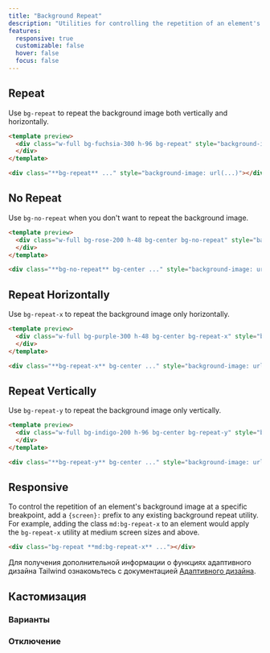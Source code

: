 ```yaml
---
title: "Background Repeat"
description: "Utilities for controlling the repetition of an element's background image."
features:
  responsive: true
  customizable: false
  hover: false
  focus: false
---
```




## Repeat

Use `bg-repeat` to repeat the background image both vertically and horizontally.

```html fuchsia
<template preview>
  <div class="w-full bg-fuchsia-300 h-96 bg-repeat" style="background-image:url('/img/placeholder-fuchsia.svg');">
  </div>
</template>

<div class="**bg-repeat** ..." style="background-image: url(...)"></div>
```

## No Repeat

Use `bg-no-repeat` when you don't want to repeat the background image.

```html rose
<template preview>
  <div class="w-full bg-rose-200 h-48 bg-center bg-no-repeat" style="background-image:url('/img/placeholder-rose.svg');">
  </div>
</template>

<div class="**bg-no-repeat** bg-center ..." style="background-image: url(...)"></div>
```

## Repeat Horizontally

Use `bg-repeat-x` to repeat the background image only horizontally.

```html purple
<template preview>
  <div class="w-full bg-purple-300 h-48 bg-center bg-repeat-x" style="background-image:url('/img/placeholder-purple.svg');">
  </div>
</template>

<div class="**bg-repeat-x** bg-center ..." style="background-image: url(...)"></div>
```

## Repeat Vertically

Use `bg-repeat-y` to repeat the background image only vertically.

```html indigo
<template preview>
  <div class="w-full bg-indigo-200 h-96 bg-center bg-repeat-y" style="background-image:url('/img/placeholder-indigo.svg');">
  </div>
</template>

<div class="**bg-repeat-y** bg-center ..." style="background-image: url(...)"></div>
```

## Responsive

To control the repetition of an element's background image at a specific breakpoint, add a `{screen}:` prefix to any existing background repeat utility. For example, adding the class `md:bg-repeat-x` to an element would apply the `bg-repeat-x` utility at medium screen sizes and above.

```html
<div class="bg-repeat **md:bg-repeat-x** ..."></div>
```

Для получения дополнительной информации о функциях адаптивного дизайна Tailwind ознакомьтесь с документацией [Адаптивного дизайна](/docs/responsive-design).

## Кастомизация

### Варианты

<Variants plugin="backgroundRepeat" />

### Отключение

<Disabling plugin="backgroundRepeat" />
